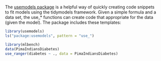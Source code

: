 
The [usemodels package](https://usemodels.tidymodels.org) is a helpful way of quickly creating code snippets to fit models using the tidymodels framework.
Given a simple formula and a data set, the use_* functions can create code that appropriate for the data (given the model).
The package includes these templates:
```r
library(usemodels)
ls("package:usemodels", pattern = "use_")
```

```r
library(mlbench)
data(PimaIndiansDiabetes)
use_ranger(diabetes ~ ., data = PimaIndiansDiabetes)
```

